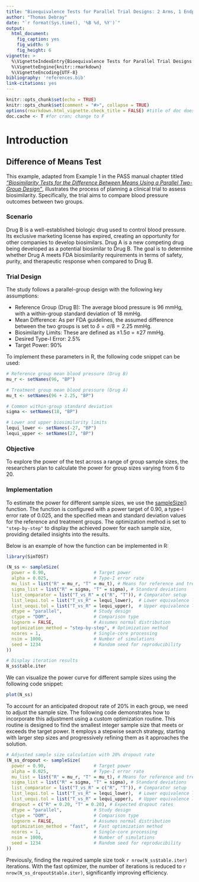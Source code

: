 ```yaml
---
title: "Bioequivalence Tests for Parallel Trial Designs: 2 Arms, 1 Endpoint"
author: "Thomas Debray"
date: "`r format(Sys.time(), '%B %d, %Y')`"
output: 
  html_document:
    fig_caption: yes
    fig_width: 9
    fig_height: 6
vignette: >
  %\VignetteIndexEntry{Bioequivalence Tests for Parallel Trial Designs: 2 Arms, 1 Endpoint}
  %\VignetteEngine{knitr::rmarkdown}
  %\VignetteEncoding{UTF-8}
bibliography: 'references.bib'
link-citations: yes
---
```


```r
knitr::opts_chunk$set(echo = TRUE)
knitr::opts_chunk$set(comment = "#>", collapse = TRUE)
options(rmarkdown.html_vignette.check_title = FALSE) #title of doc does not match vignette title
doc.cache <- T #for cran; change to F
```

# Introduction


## Difference of Means Test
This example, adapted from Example 1 in the PASS manual chapter titled [*"Biosimilarity Tests for the Difference Between Means Using a Parallel Two-Group Design"*](https://www.ncss.com/wp-content/themes/ncss/pdf/Procedures/PASS/Biosimilarity_Tests_for_the_Difference_Between_Means_using_a_Parallel_Two-Group_Design.pdf), illustrates the process of planning a clinical trial to assess biosimilarity. Specifically, the trial aims to compare blood pressure outcomes between two groups.

### Scenario
Drug B is a well-established biologic drug used to control blood pressure. Its exclusive marketing license has expired, creating an opportunity for other companies to develop biosimilars. Drug A is a new competing drug being developed as a potential biosimilar to Drug B. The goal is to determine whether Drug A meets FDA biosimilarity requirements in terms of safety, purity, and therapeutic response when compared to Drug B.

### Trial Design
The study follows a parallel-group design with the following key assumptions:

* Reference Group (Drug B): The average blood pressure is 96 mmHg, with a within-group standard deviation of 18 mmHg.
* Mean Difference: As per FDA guidelines, the assumed difference between the two groups is set to $\delta = \sigma/8 = 2.25$ mmHg.
* Biosimilarity Limits: These are defined as ±1.5σ = ±27 mmHg.
* Desired Type-I Error: 2.5%
* Target Power: 90%

To implement these parameters in R, the following code snippet can be used:

```r
# Reference group mean blood pressure (Drug B)
mu_r <- setNames(96, "BP")

# Treatment group mean blood pressure (Drug A)
mu_t <- setNames(96 + 2.25, "BP")

# Common within-group standard deviation
sigma <- setNames(18, "BP")

# Lower and upper biosimilarity limits
lequi_lower <- setNames(-27, "BP")
lequi_upper <- setNames(27, "BP")
```

### Objective
To explore the power of the test across a range of group sample sizes, the researchers plan to calculate the power for group sizes varying from 6 to 20. 

### Implementation
To estimate the power for different sample sizes, we use the  [sampleSize()](../reference/sampleSize.html) function. The function is configured with a power target of 0.90, a type-I error rate of 0.025, and the specified mean and standard deviation values for the reference and treatment groups. The optimization method is set to `"step-by-step"` to display the achieved power for each sample size, providing detailed insights into the results.

Below is an example of how the function can be implemented in R:

```r
library(SimTOST)

(N_ss <- sampleSize(
  power = 0.90,                  # Target power
  alpha = 0.025,                 # Type-I error rate
  mu_list = list("R" = mu_r, "T" = mu_t), # Means for reference and treatment groups
  sigma_list = list("R" = sigma, "T" = sigma), # Standard deviations
  list_comparator = list("T_vs_R" = c("R", "T")), # Comparator setup
  list_lequi.tol = list("T_vs_R" = lequi_lower),  # Lower equivalence limit
  list_uequi.tol = list("T_vs_R" = lequi_upper),  # Upper equivalence limit
  dtype = "parallel",            # Study design
  ctype = "DOM",                 # Comparison type
  lognorm = FALSE,               # Assumes normal distribution
  optimization_method = "step-by-step", # Optimization method
  ncores = 1,                    # Single-core processing
  nsim = 1000,                   # Number of simulations
  seed = 1234                    # Random seed for reproducibility
))

# Display iteration results
N_ss$table.iter
```

We can visualize the power curve for different sample sizes using the following code snippet:

```r
plot(N_ss)
```

To account for an anticipated dropout rate of 20% in each group, we need to adjust the sample size. The following code demonstrates how to incorporate this adjustment using a custom optimization routine. This routine is designed to find the smallest integer sample size that meets or exceeds the target power. It employs a stepwise search strategy, starting with larger step sizes and progressively refining them as it approaches the solution.

```r
# Adjusted sample size calculation with 20% dropout rate
(N_ss_dropout <- sampleSize(
  power = 0.90,                  # Target power
  alpha = 0.025,                 # Type-I error rate
  mu_list = list("R" = mu_r, "T" = mu_t), # Means for reference and treatment groups
  sigma_list = list("R" = sigma, "T" = sigma), # Standard deviations
  list_comparator = list("T_vs_R" = c("R", "T")), # Comparator setup
  list_lequi.tol = list("T_vs_R" = lequi_lower),  # Lower equivalence limit
  list_uequi.tol = list("T_vs_R" = lequi_upper),  # Upper equivalence limit
  dropout = c("R" = 0.20, "T" = 0.20), # Expected dropout rates
  dtype = "parallel",            # Study design
  ctype = "DOM",                 # Comparison type
  lognorm = FALSE,               # Assumes normal distribution
  optimization_method = "fast",  # Fast optimization method
  ncores = 1,                    # Single-core processing
  nsim = 1000,                   # Number of simulations
  seed = 1234                    # Random seed for reproducibility
))
```

Previously, finding the required sample size took `r nrow(N_ss$table.iter)` iterations. With the fast optimizer, the number of iterations is reduced to `r nrow(N_ss_dropout$table.iter)`, significantly improving efficiency.
 

